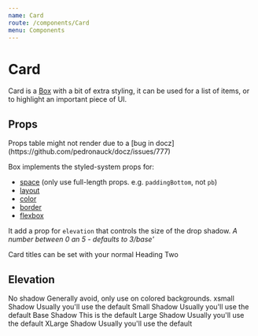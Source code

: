 ```yaml
---
name: Card
route: /components/Card
menu: Components
---
```



# Card

Card is a [Box](/components/Box) with a bit of extra styling, it can be used for a list of items, or to highlight an important piece of UI.

## Props

<Props of={Card} />
Props table might not render due to a [bug in docz](https://github.com/pedronauck/docz/issues/777)

Box implements the styled-system props for:

- [space](https://styled-system.com/api#space) (only use full-length props. e.g. `paddingBottom`, not `pb`)
- [layout](https://styled-system.com/api#layout)
- [color](https://styled-system.com/api#color)
- [border](https://styled-system.com/api#border)
- [flexbox](https://styled-system.com/api#flex)

It add a prop for `elevation` that controls the size of the drop shadow. _A number between 0 an 5 - defaults to 3/base'_

<Playground>
  <Card>
    <Heading as="h3">Card titles can be set with your normal Heading</Heading>
    <Paragraph>Two</Paragraph>
  </Card>
</Playground>

## Elevation

<Playground>
<Box bg='neutral.lightest' padding='xlarge'>
  <Card elevation='0' marginBottom='xlarge'>
    <Heading as="h3">No shadow</Heading>
    <Paragraph>Generally avoid, only use on colored backgrounds.</Paragraph>
  </Card>

<Card elevation="1" marginBottom="xlarge">
  <Heading as="h3">xsmall Shadow</Heading>
  <Paragraph>Usually you'll use the default</Paragraph>
</Card>

<Card elevation="2" marginBottom="xlarge">
  <Heading as="h3">Small Shadow</Heading>
  <Paragraph>Usually you'll use the default</Paragraph>
</Card>

<Card elevation="3" marginBottom="xlarge">
  <Heading as="h3">Base Shadow</Heading>
  <Paragraph>This is the default</Paragraph>
</Card>

<Card elevation="4" marginBottom="xlarge">
  <Heading as="h3">Large Shadow</Heading>
  <Paragraph>Usually you'll use the default</Paragraph>
</Card>

<Card elevation="5" marginBottom="xlarge">
  <Heading as="h3">XLarge Shadow</Heading>
  <Paragraph>Usually you'll use the default</Paragraph>
</Card>
</Box>
</Playground>
